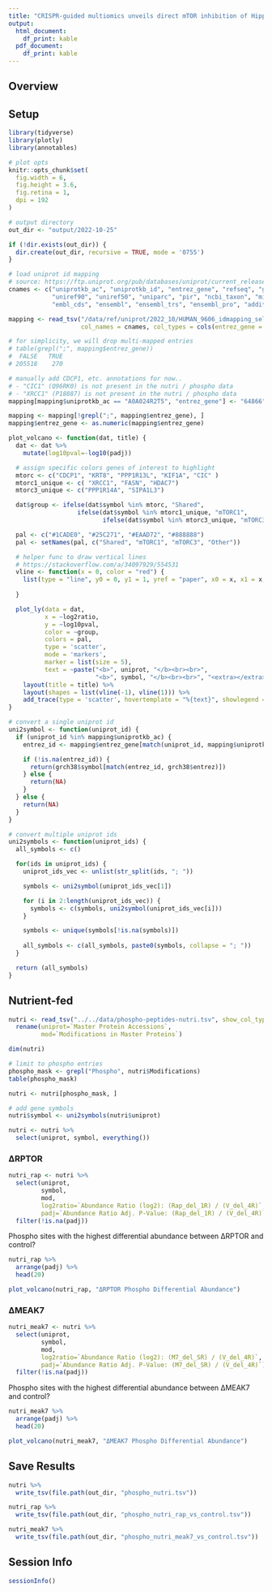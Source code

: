 ```yaml
---
title: "CRISPR-guided multiomics unveils direct mTOR inhibition of Hippo signaling through CDCP1: Phosphoproteomics Differential Abundance"
output:
  html_document:
    df_print: kable
  pdf_document:
    df_print: kable
---
```


## Overview


## Setup

```r
library(tidyverse)
library(plotly)
library(annotables)

# plot opts
knitr::opts_chunk$set(
  fig.width = 6,
  fig.height = 3.6,
  fig.retina = 1,
  dpi = 192
)

# output directory
out_dir <- "output/2022-10-25"

if (!dir.exists(out_dir)) {
  dir.create(out_dir, recursive = TRUE, mode = '0755')
}

# load uniprot id mapping
# source: https://ftp.uniprot.org/pub/databases/uniprot/current_release/knowledgebase/idmapping/by_organism/
cnames <- c("uniprotkb_ac", "uniprotkb_id", "entrez_gene", "refseq", "gi", "pdb", "go", "uniref100",
            "uniref90", "uniref50", "uniparc", "pir", "ncbi_taxon", "mim", "unigene", "pubmed", "embl",
            "embl_cds", "ensembl", "ensembl_trs", "ensembl_pro", "additional_pubmed")

mapping <- read_tsv("/data/ref/uniprot/2022_10/HUMAN_9606_idmapping_selected.tab.gz", 
                    col_names = cnames, col_types = cols(entrez_gene = col_character()))

# for simplicity, we will drop multi-mapped entries
# table(grepl(";", mapping$entrez_gene))
#  FALSE   TRUE 
# 205518    270 

# manually add CDCP1, etc. annotations for now..
# - "CIC1" (Q96RK0) is not present in the nutri / phospho data
# - "XRCC1" (P18887) is not present in the nutri / phospho data
mapping[mapping$uniprotkb_ac == "A0A024R2T5", "entrez_gene"] <- "64866"

mapping <- mapping[!grepl(";", mapping$entrez_gene), ]
mapping$entrez_gene <- as.numeric(mapping$entrez_gene)
```

```r
plot_volcano <- function(dat, title) {
  dat <- dat %>%
    mutate(log10pval=-log10(padj))

  # assign specific colors genes of interest to highlight
  mtorc <- c("CDCP1", "KRT8", "PPP1R13L", "KIF1A", "CIC" )
  mtorc1_unique <- c( "XRCC1", "FASN", "HDAC7")
  mtorc3_unique <- c("PPP1R14A", "SIPA1L3")

  dat$group <- ifelse(dat$symbol %in% mtorc, "Shared", 
                   ifelse(dat$symbol %in% mtorc1_unique, "mTORC1",
                          ifelse(dat$symbol %in% mtorc3_unique, "mTORC3", "Other")))

  pal <- c("#1CADE0", "#25C271", "#EAAD72", "#888888")
  pal <- setNames(pal, c("Shared", "mTORC1", "mTORC3", "Other"))

  # helper func to draw vertical lines
  # https://stackoverflow.com/a/34097929/554531
  vline <- function(x = 0, color = "red") {
    list(type = "line", y0 = 0, y1 = 1, yref = "paper", x0 = x, x1 = x, line = list(color = color,
                                                                                    dash = "dashed"))
  }

  plot_ly(data = dat, 
          x = ~log2ratio, 
          y = ~log10pval,
          color = ~group,
          colors = pal,
          type = 'scatter', 
          mode = 'markers',
          marker = list(size = 5),
          text = ~paste("<b>", uniprot, "</b><br><br>", 
                        "<b>", symbol, "</b><br><br>", "<extra></extra>")) %>%
    layout(title = title) %>%
    layout(shapes = list(vline(-1), vline(1))) %>%
    add_trace(type = 'scatter', hovertemplate = "%{text}", showlegend = FALSE)
}

# convert a single uniprot id 
uni2symbol <- function(uniprot_id) {
  if (uniprot_id %in% mapping$uniprotkb_ac) {
    entrez_id <- mapping$entrez_gene[match(uniprot_id, mapping$uniprotkb_ac)]

    if (!is.na(entrez_id)) {
      return(grch38$symbol[match(entrez_id, grch38$entrez)])
    } else {
      return(NA)
    }
  } else {
    return(NA)
  }
}

# convert multiple uniprot ids
uni2symbols <- function(uniprot_ids) {
  all_symbols <- c()

  for(ids in uniprot_ids) {
    uniprot_ids_vec <- unlist(str_split(ids, "; "))

    symbols <- uni2symbol(uniprot_ids_vec[1])

    for (i in 2:length(uniprot_ids_vec)) {
      symbols <- c(symbols, uni2symbol(uniprot_ids_vec[i]))
    }

    symbols <- unique(symbols[!is.na(symbols)])
    
    all_symbols <- c(all_symbols, paste0(symbols, collapse = "; "))
  }

  return (all_symbols)
}
```

## Nutrient-fed

```r
nutri <- read_tsv("../../data/phospho-peptides-nutri.tsv", show_col_types = FALSE) %>%
  rename(uniprot=`Master Protein Accessions`,
         mod=`Modifications in Master Proteins`)

dim(nutri)
```

```r
# limit to phospho entries
phospho_mask <- grepl("Phospho", nutri$Modifications)
table(phospho_mask)

nutri <- nutri[phospho_mask, ]
```

```r
# add gene symbols
nutri$symbol <- uni2symbols(nutri$uniprot)

nutri <- nutri %>%
  select(uniprot, symbol, everything())
```

### ΔRPTOR

```r
nutri_rap <- nutri %>%
  select(uniprot,
         symbol,
         mod,
         log2ratio=`Abundance Ratio (log2): (Rap_del_1R) / (V_del_4R)`,
         padj=`Abundance Ratio Adj. P-Value: (Rap_del_1R) / (V_del_4R)`) %>%
  filter(!is.na(padj))
```

Phospho sites with the highest differential abundance between ΔRPTOR and control?

```r
nutri_rap %>%
  arrange(padj) %>%
  head(20)
```


```r
plot_volcano(nutri_rap, "ΔRPTOR Phospho Differential Abundance")
```

### ΔMEAK7

```r
nutri_meak7 <- nutri %>%
  select(uniprot,
         symbol,
         mod,
         log2ratio=`Abundance Ratio (log2): (M7_del_SR) / (V_del_4R)`,
         padj=`Abundance Ratio Adj. P-Value: (M7_del_SR) / (V_del_4R)`) %>%
  filter(!is.na(padj))
```

Phospho sites with the highest differential abundance between ΔMEAK7 and control?

```r
nutri_meak7 %>%
  arrange(padj) %>%
  head(20)
```


```r
plot_volcano(nutri_meak7, "ΔMEAK7 Phospho Differential Abundance")
```

## Save Results

```r
nutri %>%
  write_tsv(file.path(out_dir, "phospho_nutri.tsv"))

nutri_rap %>%
  write_tsv(file.path(out_dir, "phospho_nutri_rap_vs_control.tsv"))

nutri_meak7 %>%
  write_tsv(file.path(out_dir, "phospho_nutri_meak7_vs_control.tsv"))
```

## Session Info

```r
sessionInfo()
```

